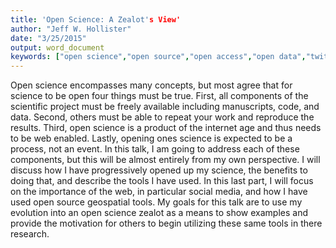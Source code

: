 ```yaml
---
title: 'Open Science: A Zealot's View'
author: "Jeff W. Hollister"
date: "3/25/2015"
output: word_document
keywords: ["open science","open source","open access","open data","twitter","github","reproducible research"]
---
```


Open science encompasses many concepts, but most agree that for science to be open four things must be true. First, all components of the scientific project must be freely available including manuscripts, code, and data.  Second, others must be able to repeat your work and reproduce the results.  Third, open science is a product of the internet age and thus needs to be web enabled.  Lastly, opening ones science is expected to be a process, not an event.  In this talk, I am going to address each of these components, but this will be almost entirely from my own perspective. I will discuss how I have progressively opened up my science, the benefits to doing that, and describe the tools I have used.  In this last part, I will focus on the importance of the web, in particular social media, and how I have used open source geospatial tools.  My goals for this talk are to use my evolution into an open science zealot as a means to show examples and provide the motivation for others to begin utilizing these same tools in there research. 


